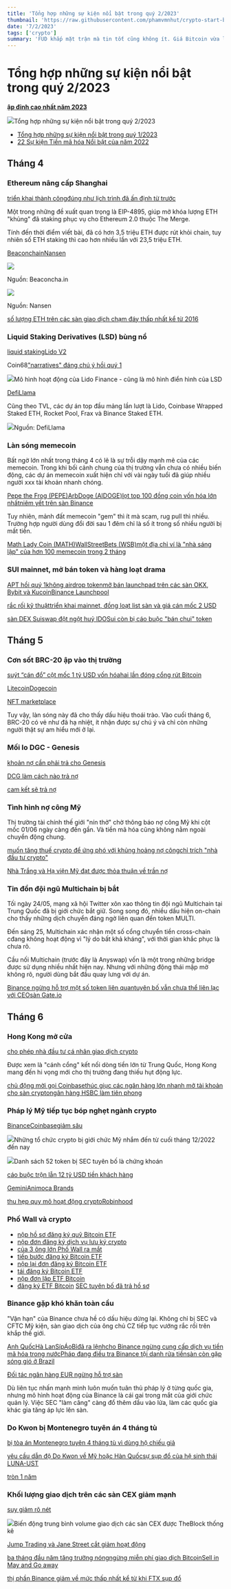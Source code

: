 ```yaml
---
title: 'Tổng hợp những sự kiện nổi bật trong quý 2/2023'
thumbnail: 'https://raw.githubusercontent.com/phamvmnhut/crypto-start-blog-data/main/images/20230630052655_original_43.webp'
date: '7/2/2023'
tags: ['crypto']
summary: 'FUD khắp mặt trận mà tin tốt cũng không ít. Giá Bitcoin vừa lập đỉnh cao nhất năm 2023, mang đến cho chúng ta một quý đầy biến động.'
---
```


# Tổng hợp những sự kiện nổi bật trong quý 2/2023

**[ập đỉnh cao nhất năm 2023](https://coin68.com/bitcoin-vuon-len-muc-31400-usd-lap-dinh-moi-cua-nam-2023/)** 

![](https://raw.githubusercontent.com/phamvmnhut/crypto-start-blog-data/main/images/20230630052725-46cf1f65-9412-44b6-8131-4247d01842f4-159.jpg)Tổng hợp những sự kiện nổi bật trong quý 2/2023

 

 - [Tổng hợp những sự kiện nổi bật trong quý 1/2023](https://coin68.com/tong-hop-nhung-su-kien-noi-bat-trong-quy-12023/) 
 - [22 Sự kiện Tiền mã hóa Nổi bật của năm 2022](https://coin68.com/22-su-kien-tien-ma-hoa-noi-bat-cua-nam-2022/)



## Tháng 4

### Ethereum nâng cấp Shanghai
[triển khai thành công](https://coin68.com/shanghai-di-vao-hoat-dong-mo-khoa-hon-34-ty-do-eth-staking/)[đúng như lịch trình đã ấn định từ trước](https://coin68.com/nang-cap-shanghai-se-dien-ra-vao-thang-4/)

Một trong những đề xuất quan trọng là EIP-4895, giúp mở khóa lượng ETH "khủng" đã staking phục vụ cho Ethereum 2.0 thuộc The Merge.

Tính đến thời điểm viết bài, đã có hơn 3,5 triệu ETH được rút khỏi chain, tuy nhiên số ETH staking thì cao hơn nhiều lần với 23,5 triệu ETH.

[Beaconchain](https://beaconcha.in/validators/withdrawals)[Nansen](https://query.nansen.ai/public/dashboards/Hk93n66vsO0uvycfui8ypF2xcpNhpraxfwX5AWZJ)

![](https://raw.githubusercontent.com/phamvmnhut/crypto-start-blog-data/main/images/20230629060025-5c5b44b3-0720-4fbd-acb9-03cd84d6222f-144.jpg)

Nguồn: Beaconcha.in



![](https://raw.githubusercontent.com/phamvmnhut/crypto-start-blog-data/main/images/20230629060025-23463864-4dd8-4e55-a878-d114f5eeec8e-44.jpg)

Nguồn: Nansen

[số lượng ETH trên các sàn giao dịch chạm đáy thấp nhất kể từ 2016](https://coin68.com/so-luong-eth-tren-cac-san-giao-dich-cham-day-thap-nhat-ke-tu-2016/)


### Liquid Staking Derivatives (LSD) bùng nổ
[liquid staking](https://coin68.com/liquid-staking-la-gi-tong-quan-ve-giai-phap-liquid-staking/)[Lido V2](https://coin68.com/lido-finance-trien-khai-v2-chinh-thuc-kich-hoat-rut-eth-staking/)

Coin68["narratives" đáng chú ý hồi quý 1](https://coin68.com/tong-hop-nhung-su-kien-noi-bat-trong-quy-12023/)

![](https://raw.githubusercontent.com/phamvmnhut/crypto-start-blog-data/main/images/undefined)Mô hình hoạt động của Lido Finance - cũng là mô hình điển hình của LSD

[DefiLlama](https://defillama.com/categories)

Cũng theo TVL, các dự án top đầu mảng lần lượt là Lido, Coinbase Wrapped Staked ETH, Rocket Pool, Frax và Binance Staked ETH.

![](https://raw.githubusercontent.com/phamvmnhut/crypto-start-blog-data/main/images/20230629060025-ccb76afc-6763-434e-b134-243ed457945b-164.jpg)Nguồn: DefiLlama


### Làn sóng memecoin
Bất ngờ lớn nhất trong tháng 4 có lẽ là sự trỗi dậy mạnh mẽ của các memecoin. Trong khi bối cảnh chung của thị trường vẫn chưa có nhiều biến động, các dự án memecoin xuất hiện chỉ với vài ngày tuổi đã giúp nhiều người xxx tài khoản nhanh chóng.

[Pepe the Frog (PEPE)](https://coin68.com/pepe-the-frog-memecoin-tang-truong-21000/)[ArbDoge (AIDOGE)](https://coin68.com/arbdoge-ai-aidoge-memecoin-cho-ai-loi-hoi-dap-voi-pepe/)[lọt top 100 đồng coin vốn hóa lớn nhất](https://coin68.com/memecoin-pepe-top-100-von-hoa-lon-nhat-thi-truong/)[niêm yết trên sàn Binance](https://coin68.com/pepe-can-moc-1-ty-usd-von-hoa-lot-top-50-truoc-niem-yet-binance/)

Tuy nhiên, mảnh đất memecoin "gem" thì ít mà scam, rug pull thì nhiều. Trường hợp người dùng đổi đời sau 1 đêm chỉ là số ít trong số nhiều người bị mất tiền.

[Math Lady Coin (MATH)](https://coin68.com/memecoin-math-rug-pull-so-tay-huong-dan-ban-cam/)[WallStreetBets (WSB)](https://coin68.com/memecoin-wallstreetbets-bi-rug-pull-sau-2-ngay-ra-mat/)[một địa chỉ ví là "nhà sáng lập" của hơn 100 memecoin trong 2 tháng](https://coin68.com/dia-chi-vi-sang-lap-hon-100-memecoin-2-thang/)


### SUI mainnet, mở bán token và hàng loạt drama
[APT hồi quý 1](https://coin68.com/tong-hop-nhung-su-kien-noi-bat-trong-quy-12023/)[không airdrop token](https://coin68.com/dong-sang-lap-mysten-labs-sui-khong-co-ke-hoach-airdrop/)[mở bán launchpad trên các sàn OKX, Bybit và Kucoin](https://coin68.com/sui-launchpad-tren-san-okx-bybit-kucoin/)[Binance Launchpool](https://t.me/coin68/15285)

[rắc rối kỹ thuật](https://coin68.com/okx-gap-su-co-khong-the-huy-lenh-mua-sui/)[triển khai mainnet, đồng loạt list sàn và giá cán mốc 2 USD](https://coin68.com/sui-trien-khai-mainnet-gia-sui-can-moc-2-usd/)

[sàn DEX Suiswap đột ngột huỷ IDO](https://coin68.com/suiswap-huy-ido-niem-yet-thang-san-cex/)[Sui còn bị cáo buộc "bán chui" token](https://coin68.com/sui-phu-nhan-ban-phan-thuong-staking-sui-tren-binance/)


## Tháng 5

### Cơn sốt BRC-20 ập vào thị trường
[suýt “cán đổ” cột mốc 1 tỷ USD vốn hóa](https://coin68.com/token-brc-20-suyt-can-do-cot-moc-1-ty-usd-von-hoa/)[hai lần đóng cổng rút Bitcoin](https://coin68.com/binance-lai-tiep-tuc-dong-cong-rut-bitcoin-vi-brc-20-bung-no/)

[Litecoin](https://coin68.com/luong-giao-dich-litecoin-dat-muc-cao-nhat-lich-su/)[Dogecoin](https://coin68.com/luong-giao-dich-hang-ngay-cua-dogecoin-dat-ath-nho-drc-20/)

[NFT marketplace](https://coin68.com/binance-nft-ho-tro-bitcoin-ordinals-cuoi-thang-5/)

Tuy vậy, làn sóng này đã cho thấy dấu hiệu thoái trào. Vào cuối tháng 6, BRC-20 có vẻ như đã hạ nhiệt, ít nhận được sự chú ý và chỉ còn những người thật sự am hiểu mới ở lại.


### Mối lo DGC - Genesis
[khoản nợ cần phải trả cho Genesis](https://coin68.com/dcg-lam-gi-de-tra-khoan-no-vay-genesis-dao-han-thang-nay/)

[DCG làm cách nào trả nợ](https://coin68.com/dcg-lam-gi-de-tra-khoan-no-vay-genesis-dao-han-thang-nay/)

[cam kết sẽ trả nợ](https://coin68.com/dcg-cam-ket-tra-no-cho-genesis-dang-tim-cach-huy-dong-them-tien/)


### Tình hình nợ công Mỹ
Thị trường tài chính thế giới "nín thở" chờ thông báo nợ công Mỹ khi cột mốc 01/06 ngày càng đến gần. Và tiền mã hóa cũng không nằm ngoài chuyển động chung.

[muốn tăng thuế crypto để ứng phó với khủng hoảng nợ công](https://coin68.com/biden-muon-tang-thue-crypto-ung-pho-khung-hoang-no-cong/)[chỉ trích "nhà đầu tư crypto"](https://coin68.com/nha-dau-tu-crypto-duoc-nhac-den-trong-bai-phat-bieu-cua-tong-thong-biden-ve-no-cong/)

[Nhà Trắng và Hạ viện Mỹ đạt được thỏa thuận về trần nợ](https://coin68.com/nha-trang-ha-vien-my-thoa-thuan-tran-no/)


### Tin đồn đội ngũ Multichain bị bắt
Tối ngày 24/05, mạng xã hội Twitter xôn xao thông tin đội ngũ Multichain tại Trung Quốc đã bị giới chức bắt giữ. Song song đó, nhiều dấu hiện on-chain cho thấy những dịch chuyển đáng ngờ liên quan đến token MULTI.

Đến sáng 25, Multichain xác nhận một số cổng chuyển tiền cross-chain cđang không hoạt động vì "lý do bất khả kháng", với thời gian khắc phục là chưa rõ.

Cầu nối Multichain (trước đây là Anyswap) vốn là một trong những bridge được sử dụng nhiều nhất hiện nay. Nhưng với những động thái mập mờ không rõ, người dùng bắt đầu quay lưng với dự án.

[Binance ngừng hỗ trợ một số token liên quan](https://coin68.com/binance-cho-dung-nap-10-cap-token-lien-quan-multichain/)[tuyên bố vẫn chưa thể liên lạc với CEO](https://coin68.com/multichain-tuyen-bo-van-chua-the-lien-lac-voi-ceo/)[sàn Gate.io](https://coin68.com/gateio-dinh-chinh-tin-don-lien-quan-den-multichain/)


## Tháng 6

### Hong Kong mở cửa
[cho phép nhà đầu tư cá nhân giao dịch crypto](https://coin68.com/hong-kong-se-cho-phep-nha-dau-tu-ca-nhan-giao-dich-crypto/)

Được xem là "cánh cổng" kết nối dòng tiền lớn từ Trung Quốc, Hong Kong mang đến hi vọng mới cho thị trường đang thiếu hụt động lực.

[chủ động mời gọi Coinbase](https://coin68.com/hong-kong-chu-dong-moi-goi-coinbase/)[thúc giục các ngân hàng lớn nhanh mở tài khoản cho sàn crypto](https://coin68.com/hong-kong-thuc-giuc-ngan-hang-san-crypto/)[ngân hàng HSBC làm tiên phong](https://coin68.com/hsbc-hong-kong-khach-hang-mua-ban-bitcoin-ethereum-etf/)


### Pháp lý Mỹ tiếp tục bóp nghẹt ngành crypto
[Binance](https://coin68.com/sec-kien-binance-va-ceo-changpeng-zhao/)[Coinbase](https://coin68.com/sec-kien-san-coinbase/)[giảm sâu](https://coin68.com/sol-ada-matic-giam-sau-vi-bi-goi-la-chung-khoan/)

![](https://raw.githubusercontent.com/phamvmnhut/crypto-start-blog-data/main/images/20230629103122-1cad50a0-0a47-4577-9824-6c94ebdfd370-72.jpg)Những tổ chức crypto bị giới chức Mỹ nhắm đến từ cuối tháng 12/2022 đến nay

![](https://raw.githubusercontent.com/phamvmnhut/crypto-start-blog-data/main/images/20230609092218-6f51d7ae-c857-4a9f-96ea-acd476c2780a-53.jpg)Danh sách 52 token bị SEC tuyên bố là chứng khoán

[cáo buộc trộn lẫn 12 tỷ USD tiền khách hàng](https://coin68.com/chi-tiet-cao-buoc-cua-sec-ve-viec-binance-tron-lan-12-ty-usd-tien-khach-hang/)

[Gemini](https://coin68.com/den-luot-gemini-de-mat-cac-thi-truong-khac-ngoai-my/)[Animoca Brands](https://coin68.com/quy-dau-tu-animoca-brands-chuyen-huong-khoi-thi-truong-my-sau-khi-bi-sec-lam-cang/)

[thu hẹp quy mô hoạt động crypto](https://coin68.com/jane-street-jump-crypto-thu-hep-quy-mo-crypto/)[Robinhood](https://coin68.com/robinhood-can-nhac-huy-niem-yet-sol-ada-va-matic/)


### Phố Wall và crypto




 - [nộp hồ sơ đăng ký quỹ Bitcoin ETF](https://coin68.com/blackrock-nop-don-dang-ky-etf-bitcoin-len-sec/) 
 - [nộp đơn đăng ký dịch vụ lưu ký crypto](https://coin68.com/ngan-hang-deutsche-bank-nop-don-dang-ky-dich-vu-luu-ky-crypto/) 
 - [của 3 ông lớn Phố Wall ra mắt](https://coin68.com/san-giao-dich-crypto-edx-markets-cua-3-ong-lon-pho-wall-ra-mat/) 
 - [tiếp bước đăng ký Bitcoin ETF](https://coin68.com/wisdomtree-tiep-buoc-dang-ky-bitcoin-etf/) 
 - [nộp lại đơn đăng ký Bitcoin ETF](https://coin68.com/invesco-dang-ky-bitcoin-etf/) 
 - [tái đăng ký Bitcoin ETF](https://coin68.com/valkyrie-tai-dang-ky-bitcoin-etf/) 
 - [nộp đơn lập ETF Bitcoin](https://coin68.com/fidelity-chuan-bi-nop-don-lap-etf-bitcoin/) 
 - [đăng ký ETF Bitcoin](https://coin68.com/ark-sua-doi-dang-ky-etf-bitcoin-kha-nang-duoc-sec-duyet-truoc-blackrock/)
[SEC tuyên bố đã trả hồ sơ](https://coin68.com/bitcoin-dump-manh-sec-tra-ho-so-etf-bitcoin/)


### Binance gặp khó khăn toàn cầu
"Vận hạn" của Binance chưa hề có dấu hiệu dừng lại. Không chỉ bị SEC và CFTC Mỹ kiện, sàn giao dịch của ông chủ CZ tiếp tục vướng rắc rối trên khắp thế giới.

[Anh Quốc](https://coin68.com/binance-rut-giay-phep-dang-ky-hoat-dong-tai-anh-quoc/)[Hà Lan](https://coin68.com/binance-roi-thi-truong-ha-lan/)[Síp](https://coin68.com/binance-xin-huy-phap-nhan-tai-dao-sip/)[Áo](https://coin68.com/chi-nhanh-binance-tai-ao-rut-giay-phep-hoat-dong/)[Bỉ](https://coin68.com/bi-yeu-cau-binance-ngung-hoat-dong-trong-nuoc/)[đã ra lệnh](https://coin68.com/bi-yeu-cau-binance-ngung-hoat-dong-trong-nuoc/)[cho Binance ngừng cung cấp dịch vụ tiền mã hóa trong nước](https://coin68.com/bi-yeu-cau-binance-ngung-hoat-dong-trong-nuoc/)[Pháp đang điều tra Binance tội danh rửa tiền](https://coin68.com/binance-bi-dieu-tra-tai-phap-rua-tien/)[sàn còn gặp sóng gió ở Brazil](https://coin68.com/binance-tiep-tuc-gap-tai-uong-tai-brazil/)

[Đối tác ngân hàng EUR ngừng hỗ trợ sàn](https://coin68.com/doi-tac-ngan-hang-eur-ngung-ho-tro-binance-sau-ngay-2509/)

Dù liên tục nhấn mạnh mình luôn muốn tuân thủ pháp lý ở từng quốc gia, nhưng mô hình hoạt động của Binance là cái gai trong mắt của giới chức quản lý. Việc SEC "làm căng" càng đổ thêm dầu vào lửa, làm các quốc gia khác gia tăng áp lực lên sàn.


### Do Kwon bị Montenegro tuyên án 4 tháng tù
[bị tòa án Montenegro tuyên 4 tháng tù vì dùng hộ chiếu giả](https://coin68.com/do-kwon-bi-toa-an-montenegro-tuyen-4-thang-tu-vi-dung-ho-chieu-gia/)

[yêu cầu dẫn độ Do Kwon về Mỹ hoặc Hàn Quốc](https://coin68.com/montenegro-muon-xet-xu-do-kwon-truoc-khi-can-nhac-yeu-cau-dan-do-tu-my-va-han-quoc/)[sự sụp đổ của hệ sinh thái LUNA-UST](https://coin68.com/1-nam-nhin-lai-su-sup-do-luna-ust/)

[tròn 1 năm](https://coin68.com/1-nam-nhin-lai-su-sup-do-luna-ust/)




### Khối lượng giao dịch trên các sàn CEX giảm mạnh
[suy giảm rõ nét](https://coin68.com/khoi-luong-giao-dich-tren-cac-san-cex-giam-manh/)



![](https://raw.githubusercontent.com/phamvmnhut/crypto-start-blog-data/main/images/20230701085904-cd33a365-7bfb-4942-88a5-3bbdd0c32753-181.jpg)Biến động trung bình volume giao dịch các sàn CEX được TheBlock thống kê

[Jump Trading và Jane Street cắt giảm hoạt động](https://coin68.com/jane-street-jump-crypto-thu-hep-quy-mo-crypto/)

[ba tháng đầu năm tăng trưởng nóng](https://coin68.com/tong-hop-nhung-su-kien-noi-bat-trong-quy-12023/)[ngừng miễn phí giao dịch Bitcoin](https://coin68.com/binance-dung-mien-phi-giao-dich-btc-tru-cap-tusd/)[Sell in May and Go away](https://coin68.com/sell-in-may-and-go-away-la-gi/)

[thị phần Binance giảm về mức thấp nhất kể từ khi FTX sụp đổ](https://coin68.com/thi-phan-binance-giam-ve-muc-thap-nhat-ke-tu-khi-ftx-sup-do/)



